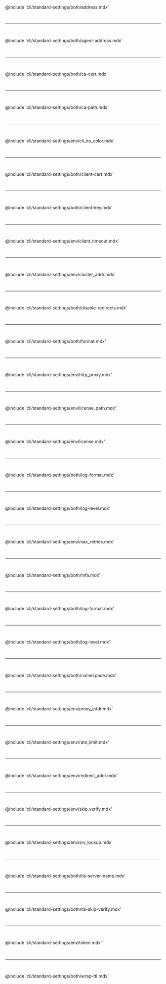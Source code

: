 @include 'cli/standard-settings/both/address.mdx'

<br /><hr /><br />

@include 'cli/standard-settings/both/agent-address.mdx'

<br /><hr /><br />

@include 'cli/standard-settings/both/ca-cert.mdx'

<br /><hr /><br />

@include 'cli/standard-settings/both/ca-path.mdx'

<br /><hr /><br />

@include 'cli/standard-settings/env/cli_no_color.mdx'

<br /><hr /><br />

@include 'cli/standard-settings/both/client-cert.mdx'

<br /><hr /><br />

@include 'cli/standard-settings/both/client-key.mdx'

<br /><hr /><br />

@include 'cli/standard-settings/env/client_timeout.mdx'

<br /><hr /><br />

@include 'cli/standard-settings/env/cluster_addr.mdx'

<br /><hr /><br />

@include 'cli/standard-settings/both/disable-redirects.mdx'

<br /><hr /><br />

@include 'cli/standard-settings/both/format.mdx'

<br /><hr /><br />

@include 'cli/standard-settings/env/http_proxy.mdx'

<br /><hr /><br />

@include 'cli/standard-settings/env/license_path.mdx'

<br /><hr /><br />

@include 'cli/standard-settings/env/license.mdx'

<br /><hr /><br />

@include 'cli/standard-settings/both/log-format.mdx'

<br /><hr /><br />

@include 'cli/standard-settings/both/log-level.mdx'

<br /><hr /><br />

@include 'cli/standard-settings/env/max_retries.mdx'

<br /><hr /><br />

@include 'cli/standard-settings/both/mfa.mdx'

<br /><hr /><br />

@include 'cli/standard-settings/both/log-format.mdx'

<br /><hr /><br />

@include 'cli/standard-settings/both/log-level.mdx'

<br /><hr /><br />

@include 'cli/standard-settings/both/namespace.mdx'

<br /><hr /><br />

@include 'cli/standard-settings/env/proxy_addr.mdx'

<br /><hr /><br />

@include 'cli/standard-settings/env/rate_limit.mdx'

<br /><hr /><br />

@include 'cli/standard-settings/env/redirect_addr.mdx'

<br /><hr /><br />

@include 'cli/standard-settings/env/skip_verify.mdx'

<br /><hr /><br />

@include 'cli/standard-settings/env/srv_lookup.mdx'

<br /><hr /><br />

@include 'cli/standard-settings/both/tls-server-name.mdx'

<br /><hr /><br />

@include 'cli/standard-settings/both/tls-skip-verify.mdx'

<br /><hr /><br />

@include 'cli/standard-settings/env/token.mdx'

<br /><hr /><br />

@include 'cli/standard-settings/both/wrap-ttl.mdx'